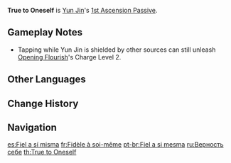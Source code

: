 {{Talent Infobox
|image         = Talent True to Oneself.png
|character     = Yun Jin
|type          = 1st Ascension Passive
|info          = Using [[Opening Flourish]] at the precise moment when Yun Jin is attacked will unleash its Level 2 Charged (Hold) form.
}}
'''True to Oneself''' is [[Yun Jin]]'s [[1st Ascension Passive]].

==Gameplay Notes==
*Tapping while Yun Jin is shielded by other sources can still unleash [[Opening Flourish]]'s Charge Level 2.

<!--
==Preview==
{{Preview
|file    = True to Oneself Preview
}}
{{Clr}}

==Trivia==
-->
==Other Languages==
{{Other Languages
|en      = True to Oneself
|zhs     = 务守本真
|zhs_rm  = Wù Shǒu Běnzhēn
|zht     = 務守本真
|zht_rm  = Wù Shǒu Běnzhēn
|zh_tl   = 
|ja      = 自我堅守
|ja_rm   = Jiga Kenshu
|ja_tl   = Self Strong Defense
|ko      = 본심 유지
|ko_rm   = Bonsim Yuji
|ko_tl   = Truth Keeping
|es      = Fiel a sí misma
|es_tl   = Faithful to Oneself
|fr      = Fidèle à soi-même
|fr_tl   = True to Oneself
|ru      = Верность себе
|ru_tl   = Loyalty to Yourself
|th      = True to Oneself
|vi      = {{tt|Vụ Thủ Bản Chân|務守本真}}
|vi_tl   = <!-- {{Sino|vi}} -->
|de      = Selbstsicherheit
|de_tl   = Self-Assurance
|id      = True to Oneself
|pt      = Fiel a si Mesma
|pt_tl   = True to Herself
|tr      = Kendiyle Barışık
|tr_tl   = 
|it      = Coerenza
|it_tl   = Coherence
}}

==Change History==
{{Change History|2.4}}

==Navigation==
{{Talent Navbox|Yun Jin}}

[[es:Fiel a sí misma]]
[[fr:Fidèle à soi-même]]
[[pt-br:Fiel a si mesma]]
[[ru:Верность себе]]
[[th:True to Oneself]]